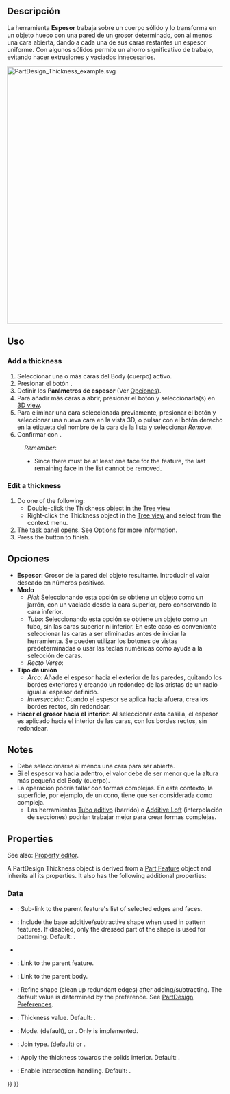 <languages/>

<div class="mw-translate-fuzzy">
{{Docnav/es
|[[PartDesign_Draft/es|Draft]]
|[[PartDesign_Boolean|Boolean operation]]
|[[PartDesign_Workbench/es|PartDesign]]
|IconL=PartDesign_Draft.svg
|IconR=PartDesign_Boolean.svg
|IconC=Workbench_PartDesign.svg
}}
</div>

<div class="mw-translate-fuzzy">
{{GuiCommand/es
|Name=PartDesign Thickness
|Name/es=PartDesign Espesor
|MenuLocation=Part Design → Apply a dress up feature → Espesor
|Workbenches=[[PartDesign_Workbench/es|PartDesign]]
|Version=0.17
|SeeAlso=[[Part_Thickness/es|Part Thickness]]
}}
</div>

<span id="Description"></span>
==Descripción==

<div class="mw-translate-fuzzy">
La herramienta '''Espesor''' trabaja sobre un cuerpo sólido y lo transforma en un objeto hueco con una pared de un grosor determinado, con al menos una cara abierta, dando a cada una de sus caras restantes un espesor uniforme. Con algunos sólidos permite un ahorro significativo de trabajo, evitando hacer extrusiones y vaciados innecesarios.
</div>

[[File:PartDesign_Thickness_example.svg|600px]]
{{Caption|Base solid (A) →  Solid with selected face to be opened (B) →  Resulting hollow object (C)}}

<span id="Usage"></span>
==Uso==

=== Add a thickness ===

<div class="mw-translate-fuzzy">
# Seleccionar una o más caras del Body (cuerpo) activo.
# Presionar el botón {{KEY|[[Image:PartDesign_Thickness.svg|24px]] '''Espesor'''}}.
# Definir los '''Parámetros de espesor''' (Ver [[#Options/es|Opciones]]).
# Para añadir más caras a abrir, presionar el botón {{KEY|Añadir cara}} y seleccionarla(s) en [[3D_view/es|3D view]].
# Para eliminar una cara seleccionada previamente, presionar el botón {{KEY|Eliminar cara}} y seleccionar una nueva cara en la vista 3D, o pulsar con el botón derecho en la etiqueta del nombre de la cara de la lista y seleccionar ''Remove''.
# Confirmar con {{KEY|OK}}.
</div>


:''Remember'':
:* Since there must be at least one face for the feature, the last remaining face in the list cannot be removed.

=== Edit a thickness ===

# Do one of the following:
#* Double-click the Thickness object in the [[Tree_view|Tree view]]
#* Right-click the Thickness object in the [[Tree_view|Tree view]] and select {{MenuCommand|Edit Thickness}} from the context menu.
# The {{MenuCommand|Thickness parameters}} [[Task_panel|task panel]] opens. See [[#Options|Options]] for more information.
# Press the {{Button|OK}} button to finish.

<span id="Options"></span>
==Opciones==

<div class="mw-translate-fuzzy">
* '''Espesor''': Grosor de la pared del objeto resultante. Introducir el valor deseado en números positivos.
* '''Modo'''
** ''Piel'': Seleccionando esta opción se obtiene un objeto como un jarrón, con un vaciado desde la cara superior, pero conservando la cara inferior.
** ''Tubo'': Seleccionando esta opción se obtiene un objeto como un tubo, sin las caras superior ni inferior. En este caso es conveniente seleccionar las caras a ser eliminadas antes de iniciar la herramienta. Se pueden utilizar los botones de vistas predeterminadas o usar las teclas numéricas como ayuda a la selección de caras.
** ''Recto Verso'': 
* '''Tipo de unión'''
** ''Arco'': Añade el espesor hacia el exterior de las paredes, quitando los bordes exteriores y creando un redondeo de las aristas de un radio igual al espesor definido.
** ''Intersección'': Cuando el espesor se aplica hacia afuera, crea los bordes rectos, sin redondear.
* '''Hacer el grosor hacia el interior''': Al seleccionar esta casilla, el espesor es aplicado hacia el interior de las caras, con los bordes rectos, sin redondear.
</div>

== Notes ==

<div class="mw-translate-fuzzy">
* Debe seleccionarse al menos una cara para ser abierta.
* Si el espesor va hacia adentro, el valor debe de ser menor que la altura más pequeña del Body (cuerpo).
* La operación podría fallar con formas complejas. En este contexto, la superficie, por ejemplo, de un cono, tiene que ser considerada como compleja.
** Las herramientas [[PartDesign_AdditivePipe/es|Tubo aditivo]] (barrido) o [[PartDesign_AdditiveLoft/es|Additive Loft]] (interpolación de secciones) podrían trabajar mejor para crear formas complejas.
</div>

== Properties ==

See also: [[Property_editor|Property editor]].

A PartDesign Thickness object is derived from a [[Part_Feature|Part Feature]] object and inherits all its properties. It also has the following additional properties:

===Data===

{{Properties_Title|Base}}

* {{PropertyData|Base|LinkSub}}: Sub-link to the parent feature's list of selected edges and faces.
* {{PropertyData|Support Transform|Bool}}: Include the base additive/subtractive shape when used in pattern features. If disabled, only the dressed part of the shape is used for patterning. Default: {{FALSE}}.
* {{PropertyData|Add Sub Shape|PartShape|hidden}}
* {{PropertyData|Base Feature|Link|hidden}}: Link to the parent feature.
* {{PropertyData|_ Body|LinkHidden|hidden}}: Link to the parent body.

{{Properties_Title|Part Design}}

* {{PropertyData|Refine|Bool}}: Refine shape (clean up redundant edges) after adding/subtracting. The default value is determined by the {{MenuCommand|Automatically refine model after sketch-based operation}} preference. See [[PartDesign_Preferences#General|PartDesign Preferences]].

{{Properties_Title|Thickness}}

* {{PropertyData|Value|Length}}: Thickness value. Default: {{value|1 mm}}.
* {{PropertyData|Mode|Enumeration}}: Mode. {{value|Skin}} (default), {{value|Pipe}} or {{Value|Recto verso}}. Only {{value|Skin}} is implemented.
* {{PropertyData|Join|Enumeration}}: Join type. {{value|Arc}} (default) or {{Value|Intersection}}.
* {{PropertyData|Reversed|Bool}}: Apply the thickness towards the solids interior. Default: {{FALSE}}.
* {{PropertyData|Intersection|Bool}}: Enable intersection-handling. Default: {{FALSE}}.


<div class="mw-translate-fuzzy">
{{Docnav/es
|[[PartDesign_Draft/es|Draft]]
|[[PartDesign_Boolean|Boolean operation]]
|[[PartDesign_Workbench/es|PartDesign]]
|IconL=PartDesign_Draft.svg
|IconR=PartDesign_Boolean.svg
|IconC=Workbench_PartDesign.svg
}}
</div>

{{PartDesign Tools navi{{#translation:}}}}
{{Userdocnavi{{#translation:}}}}